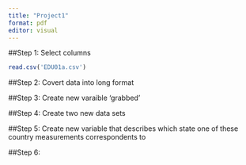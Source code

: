 ```yaml
---
title: "Project1"
format: pdf
editor: visual
---
```


##Step 1: Select columns

```r
read.csv('EDU01a.csv')
```


##Step 2: Covert data into long format 

##Step 3: Create new varaible 'grabbed'

##Step 4: Create two new data sets 

##Step 5: Create new variable that describes which state one of these country measurements correspondents to 

##Step 6: 



